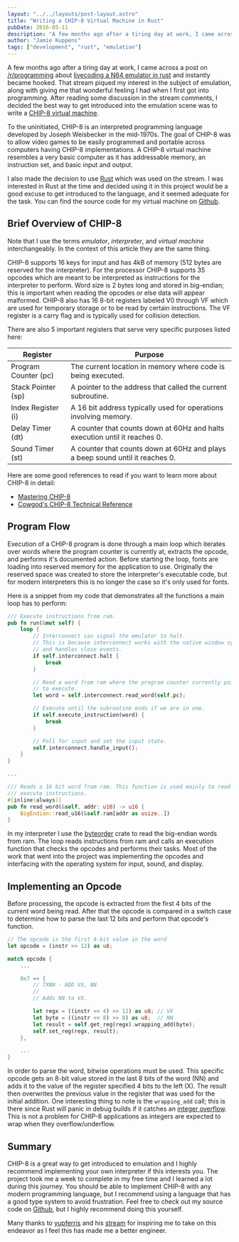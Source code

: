 ```yaml
---
layout: "../../layouts/post-layout.astro"
title: "Writing a CHIP-8 Virtual Machine in Rust"
pubDate: 2016-05-11
description: "A few months ago after a tiring day at work, I came across a post on /r/programming about livecoding a N64 emulator in rust and instantly became hooked. That stream piqued my interest in the subject of emulation, along with giving me that wonderful feeling I had when I first got into programming. After reading some discussion in the stream comments, I decided the best way to get introduced into the emulation scene was to write a CHIP-8 virtual machine."
author: "Jamie Kuppens"
tags: ["development", "rust", "emulation"]
---
```


A few months ago after a tiring day at work, I came across a post on
[/r/programming](https://www.reddit.com/r/programming/) about
[livecoding a N64 emulator in rust](https://www.reddit.com/r/programming/comments/41bo7h/ive_started_livecoding_an_n64_emulator_in_rust/)
and instantly became hooked. That stream piqued my interest in the subject
of emulation, along with giving me that wonderful feeling I had when I first got into programming.
After reading some discussion in the stream comments, I decided the best way to get introduced into
the emulation scene was to write a [CHIP-8 virtual machine](https://en.wikipedia.org/wiki/CHIP-8).

To the uninitiated, CHIP-8 is an interpreted programming language developed by Joseph Weisbecker
in the mid-1970s. The goal of CHIP-8 was to allow video games to be easily programmed and portable
across computers having CHIP-8 implementations. A CHIP-8 virtual machine resembles a very basic computer as it has
addressable memory, an instruction set, and basic input and output.

I also made the decision to use [Rust](https://www.rust-lang.org/) which was used on the stream.
I was interested in Rust at the time and decided using it in this project would be a good excuse to
get introduced to the language, and it seemed adequate for the task. You can find the source code for my virtual machine
on [Github](https://github.com/amdrel/notch).

## Brief Overview of CHIP-8

Note that I use the terms _emulator_, _interpreter_, and _virtual machine_ interchangeably. In the context of
this article they are the same thing.

CHIP-8 supports 16 keys for input and has 4kB of memory (512 bytes are reserved for the interpreter). For the processor
CHIP-8 supports 35 opcodes which are meant to be interpreted as instructions for the interpreter to perform.
Word size is 2 bytes long and stored in big-endian; this is important when reading the opcodes
or else data will appear malformed. CHIP-8 also has 16 8-bit registers labeled V0 through VF which are used for
temporary storage or to be read by certain instructions. The VF register is a carry flag and is typically used for
collision detection.

There are also 5 important registers that serve very specific purposes listed here:

| Register             | Purpose                                                                       |
| -------------------- | ----------------------------------------------------------------------------- |
| Program Counter (pc) | The current location in memory where code is being executed.                  |
| Stack Pointer (sp)   | A pointer to the address that called the current subroutine.                  |
| Index Register (i)   | A 16 bit address typically used for operations involving memory.              |
| Delay Timer (dt)     | A counter that counts down at 60Hz and halts execution until it reaches 0.    |
| Sound Timer (st)     | A counter that counts down at 60Hz and plays a beep sound until it reaches 0. |

Here are some good references to read if you want to learn more about CHIP-8 in detail:

- [Mastering CHIP-8](http://mattmik.com/files/chip8/mastering/chip8.html)
- [Cowgod's CHIP-8 Technical Reference](http://devernay.free.fr/hacks/chip8/C8TECH10.HTM)

## Program Flow

Execution of a CHIP-8 program is done through a main loop which iterates over words where the program counter is
currently at, extracts the opcode, and performs it's documented action. Before starting the loop, fonts are loading
into reserved memory for the application to use. Originally the reserved space was created to store the interpreter's
executable code, but for modern interpreters this is no longer the case so it's only used for fonts.

Here is a snippet from my code that demonstrates all the functions a main loop has to perform:

```rust
/// Execute instructions from ram.
pub fn run(&mut self) {
    loop {
        // Interconnect can signal the emulator to halt.
        // This is because interconnect works with the native window system
        // and handles close events.
        if self.interconnect.halt {
            break
        }

        // Read a word from ram where the program counter currently points
        // to execute.
        let word = self.interconnect.read_word(self.pc);

        // Execute until the subroutine ends if we are in one.
        if self.execute_instruction(word) {
            break
        }

        // Poll for input and set the input state.
        self.interconnect.handle_input();
    }
}

...

/// Reads a 16 bit word from ram. This function is used mainly to read and
/// execute instructions.
#[inline(always)]
pub fn read_word(&self, addr: u16) -> u16 {
    BigEndian::read_u16(&self.ram[addr as usize..])
}
```

In my interpreter I use the [byteorder](https://crates.io/crates/byteorder) crate to read the big-endian words
from ram. The loop reads instructions from ram and calls an execution function that checks the opcodes
and performs their tasks. Most of the work that went into the project was implementing the opcodes and interfacing
with the operating system for input, sound, and display.

## Implementing an Opcode

Before processing, the opcode is extracted from the first 4 bits of the current word being read. After that the opcode
is compared in a switch case to determine how to parse the last 12 bits and perform that opcode's function.

```rust
// The opcode is the first 4-bit value in the word
let opcode = (instr >> 12) as u8;

match opcode {
    ...

    0x7 => {
        // 7XNN - ADD VX, NN
        //
        // Adds NN to VX.

        let regx = ((instr << 4) >> 12) as u8; // VX
        let byte = ((instr << 8) >> 8) as u8;  // NN
        let result = self.get_reg(regx).wrapping_add(byte);
        self.set_reg(regx, result);
    },

    ...
}
```

In order to parse the word, bitwise operations must be used. This specific opcode gets an 8-bit value stored in the
last 8 bits of the word (NN) and adds it to the value of the register specified 4 bits to the left (X). The result then
overwrites the previous value in the register that was used for the initial addition. One interesting thing to note is
the `wrapping_add` call; this is there since Rust will panic in debug builds if it catches an
[integer overflow](https://en.wikipedia.org/wiki/Integer_overflow). This is not a problem for CHIP-8 applications as
integers are expected to wrap when they overflow/underflow.

## Summary

CHIP-8 is a great way to get introduced to emulation and I highly recommend implementing your own interpreter if this
interests you. The project took me a week to complete in my free time and I learned a lot during this journey.
You should be able to implement CHIP-8 with any modern programming language, but I recommend using a
language that has a good type system to avoid frustration. Feel free to check out my source code on
[Github](https://github.com/amdrel/notch), but I highly recommend doing this yourself.

Many thanks to [yupferris](https://github.com/yupferris) and his [stream](https://www.twitch.tv/ferrisstreamsstuff) for
inspiring me to take on this endeavor as I feel this has made me a better engineer.
